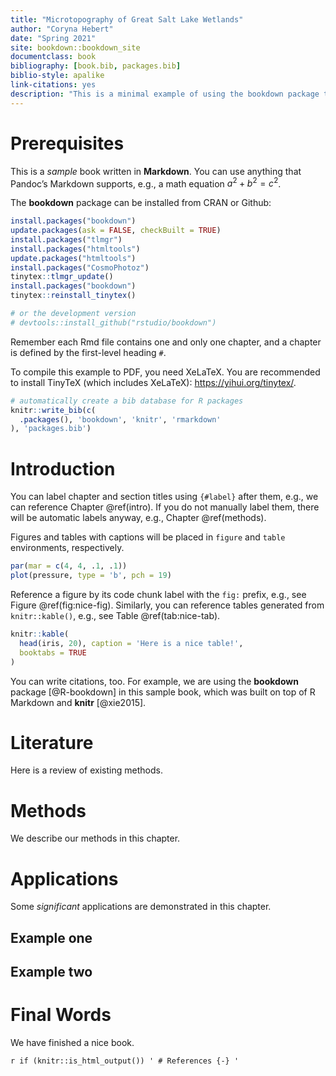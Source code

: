```yaml
--- 
title: "Microtopography of Great Salt Lake Wetlands"
author: "Coryna Hebert"
date: "Spring 2021"
site: bookdown::bookdown_site
documentclass: book
bibliography: [book.bib, packages.bib]
biblio-style: apalike
link-citations: yes
description: "This is a minimal example of using the bookdown package to write a book. The output format for this example is bookdown::gitbook."
---
```


# Prerequisites

This is a _sample_ book written in **Markdown**. You can use anything that Pandoc's Markdown supports, e.g., a math equation $a^2 + b^2 = c^2$.

The **bookdown** package can be installed from CRAN or Github:

```r
install.packages("bookdown")
update.packages(ask = FALSE, checkBuilt = TRUE)
install.packages("tlmgr")
install.packages("htmltools")
update.packages("htmltools")
install.packages("CosmoPhotoz")
tinytex::tlmgr_update()
install.packages("bookdown")
tinytex::reinstall_tinytex()

# or the development version
# devtools::install_github("rstudio/bookdown")
```

Remember each Rmd file contains one and only one chapter, and a chapter is defined by the first-level heading `#`.

To compile this example to PDF, you need XeLaTeX. You are recommended to install TinyTeX (which includes XeLaTeX): <https://yihui.org/tinytex/>.

```r
# automatically create a bib database for R packages
knitr::write_bib(c(
  .packages(), 'bookdown', 'knitr', 'rmarkdown'
), 'packages.bib')
```

<!--chapter:end:index.Rmd-->

# Introduction {#intro}

You can label chapter and section titles using `{#label}` after them, e.g., we can reference Chapter \@ref(intro). If you do not manually label them, there will be automatic labels anyway, e.g., Chapter \@ref(methods).

Figures and tables with captions will be placed in `figure` and `table` environments, respectively.

```r
par(mar = c(4, 4, .1, .1))
plot(pressure, type = 'b', pch = 19)
```

Reference a figure by its code chunk label with the `fig:` prefix, e.g., see Figure \@ref(fig:nice-fig). Similarly, you can reference tables generated from `knitr::kable()`, e.g., see Table \@ref(tab:nice-tab).

```r
knitr::kable(
  head(iris, 20), caption = 'Here is a nice table!',
  booktabs = TRUE
)
```

You can write citations, too. For example, we are using the **bookdown** package [@R-bookdown] in this sample book, which was built on top of R Markdown and **knitr** [@xie2015].

<!--chapter:end:01-intro.Rmd-->

# Literature

Here is a review of existing methods.

<!--chapter:end:02-literature.Rmd-->

# Methods

We describe our methods in this chapter.

<!--chapter:end:03-method.Rmd-->

# Applications

Some _significant_ applications are demonstrated in this chapter.

## Example one

## Example two

<!--chapter:end:04-application.Rmd-->

# Final Words

We have finished a nice book.

<!--chapter:end:05-summary.Rmd-->

`r if (knitr::is_html_output()) '
# References {-}
'`

<!--chapter:end:06-references.Rmd-->

